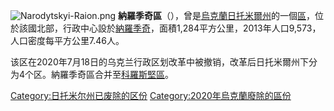 [[Image:Narodytskyi-Raion.png|thumb]]
'''納羅季奇區'''（{{lang-uk|Народицький район}}），曾是[[烏克蘭|烏克蘭]][[日托米爾州|日托米爾州]]的一個[[区_(乌克兰)|區]]，位於該國北部，行政中心設於[[納羅季奇|納羅季奇]]，面積1,284平方公里，2013年人口9,573，人口密度每平方公里7.46人。

该区在2020年7月18日的乌克兰行政区划改革中被撤销，改革后日托米爾州下分为4个区。納羅季奇區合并至[[科羅斯堅區|科羅斯堅區]]。

{{Coord|51|12|21|N|29|4|29|E|display=title}}
{{Zhytomyr-geo-stub}}

{{DEFAULTSORT:Народицький район}}
[[Category:日托米尔州已废除的区份|Category:日托米尔州已废除的区份]]
[[Category:2020年烏克蘭廢除的區份|Category:2020年烏克蘭廢除的區份]]